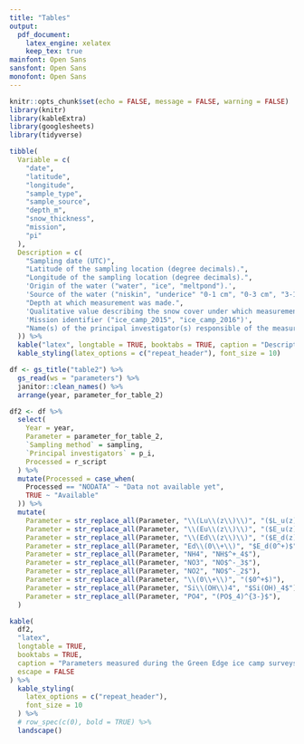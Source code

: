 ```yaml
---
title: "Tables"
output: 
  pdf_document: 
    latex_engine: xelatex
    keep_tex: true
mainfont: Open Sans
sansfont: Open Sans
monofont: Open Sans
---
```


```r
knitr::opts_chunk$set(echo = FALSE, message = FALSE, warning = FALSE)
library(knitr)
library(kableExtra)
library(googlesheets)
library(tidyverse)
```

```r
tibble(
  Variable = c(
    "date",
    "latitude",
    "longitude",
    "sample_type",
    "sample_source",
    "depth_m",
    "snow_thickness",
    "mission",
    "pi"
  ),
  Description = c(
    "Sampling date (UTC)",
    "Latitude of the sampling location (degree decimals).",
    "Longitude of the sampling location (degree decimals).",
    'Origin of the water ("water", "ice", "meltpond").',
    'Source of the water ("niskin", "underice" "0-1 cm", "0-3 cm", "3-10 cm", "rosette" ).',
    "Depth at which measurement was made.",
    'Qualitative value describing the snow cover under which measurement was made ("thin_snow", "thick_snow").',
    'Mission identifier ("ice_camp_2015", "ice_camp_2016")',
    "Name(s) of the principal investigator(s) responsible of the measured variable."
  )) %>%
  kable("latex", longtable = TRUE, booktabs = TRUE, caption = "Descriptions of the minimal variables included in each data set (i.e. in each CSV file).") %>%
  kable_styling(latex_options = c("repeat_header"), font_size = 10)

```




```r
df <- gs_title("table2") %>%
  gs_read(ws = "parameters") %>%
  janitor::clean_names() %>%
  arrange(year, parameter_for_table_2)

df2 <- df %>%
  select(
    Year = year,
    Parameter = parameter_for_table_2,
    `Sampling method` = sampling,
    `Principal investigators` = p_i,
    Processed = r_script
  ) %>%
  mutate(Processed = case_when(
    Processed == "NODATA" ~ "Data not available yet",
    TRUE ~ "Available"
  )) %>% 
  mutate(
    Parameter = str_replace_all(Parameter, "\\(Lu\\(z\\)\\)", "($L_u(z)$)"),
    Parameter = str_replace_all(Parameter, "\\(Eu\\(z\\)\\)", "($E_u(z)$)"),
    Parameter = str_replace_all(Parameter, "\\(Ed\\(z\\)\\)", "($E_d(z)$)"),
    Parameter = str_replace_all(Parameter, "Ed\\(0\\+\\)", "$E_d(0^+)$"),
    Parameter = str_replace_all(Parameter, "NH4", "NH$^+_4$"),
    Parameter = str_replace_all(Parameter, "NO3", "NO$^-_3$"),
    Parameter = str_replace_all(Parameter, "NO2", "NO$^-_2$"),
    Parameter = str_replace_all(Parameter, "\\(0\\+\\)", "($0^+$)"),
    Parameter = str_replace_all(Parameter, "Si\\(OH\\)4", "$Si(OH)_4$"),
    Parameter = str_replace_all(Parameter, "PO4", "(PO$_4)^{3-}$"),
  )

kable(
  df2,
  "latex",
  longtable = TRUE,
  booktabs = TRUE,
  caption = "Parameters measured during the Green Edge ice camp surveys. Parameters are ordered by alphabetical order and sampling year.",
  escape = FALSE
) %>%
  kable_styling(
    latex_options = c("repeat_header"),
    font_size = 10
  ) %>%
  # row_spec(c(0), bold = TRUE) %>%
  landscape()
```


